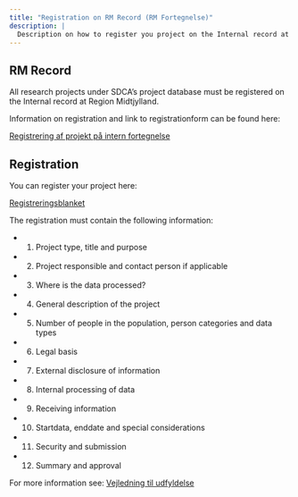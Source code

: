 ```yaml
---
title: "Registration on RM Record (RM Fortegnelse)"
description: |
  Description on how to register you project on the Internal record at Region Midtjylland
---
```


## RM Record

All research projects under SDCA's project database must be registered on the Internal record at Region Midtjylland.

Information on registration and link to registrationform can be found here: 

[Registrering af projekt på intern fortegnelse](https://www.fagperson.sundhed.rm.dk/forskning-og-innovation/lovkrav-til-forskning-og-innovation/registrering-af-projekt-pa-intern-fortegnelse/)

## Registration

You can register your project here:

[Registreringsblanket](https://selvbetjening.rm.dk/rm/Login/LoginFederated?returnUrl=/rm/Opret/5b3a680550190)

The registration must contain the following information:

-   1. Project type, title and purpose
-   2. Project responsible and contact person if applicable
-   3. Where is the data processed?
-   4. General description of the project
-   5. Number of people in the population, person categories and data types
-   6. Legal basis
-   7. External disclosure of information
-   8. Internal processing of data
-   9. Receiving information
-   10. Startdata, enddate and special considerations
-   11. Security and submission
-   12. Summary and approval

For more information see:
[Vejledning til udfyldelse](https://www.fagperson.sundhed.rm.dk/siteassets/forskning/forskning---old/forskning/datatilsynet/vejledning-til-anmeldelse---februar-2021.pdf9)
